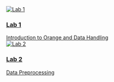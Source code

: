 ```{=html}
<div class="lab-grid">
  <a href="lab1.qmd" class="lab-card">
    <div class="card-inner">
      <img src="_resources/images/lab1.jpg" alt="Lab 1">
      <div class="overlay">
        <div class="overlay-text">
          <h3>Lab 1</h3>
          <span class="subtitle">Introduction to Orange and Data Handling</span>
        </div>
      </div>
    </div>
  </a>
  <a href="lab2.qmd" class="lab-card">
    <div class="card-inner">
      <img src="_resources/images/lab2.jpg" alt="Lab 2">
      <div class="overlay">
        <div class="overlay-text">
          <h3>Lab 2</h3>
          <span class="subtitle">Data Preprocessing</span>
        </div>
      </div>
    </div>
  </a>
</div>
```